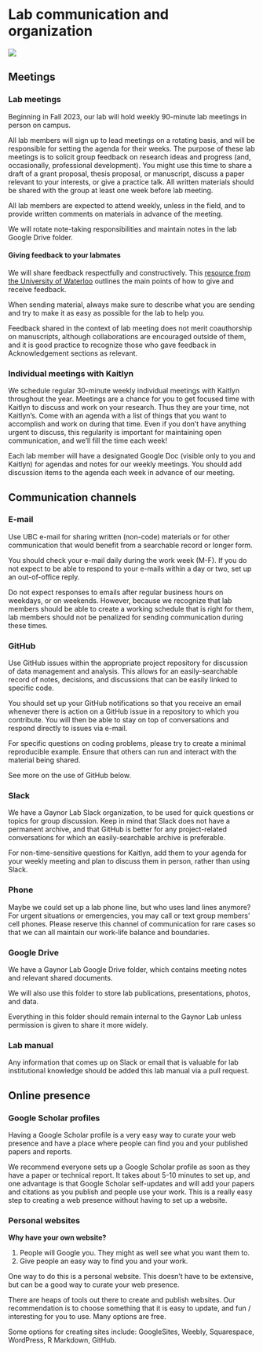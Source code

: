 # Lab communication and organization {#communication}

![](img/waterbuck.png)

## Meetings

### Lab meetings

Beginning in Fall 2023, our lab will hold weekly 90-minute lab meetings in person on campus. 

All lab members will sign up to lead meetings on a rotating basis, and will be responsible for setting the agenda for their weeks. The purpose of these lab meetings is to solicit group feedback on research ideas and progress (and, occasionally, professional development). You might use this time to share a draft of a grant proposal, thesis proposal, or manuscript, discuss a paper relevant to your interests, or give a practice talk. All written materials should be shared with the group at least one week before lab meeting. 

All lab members are expected to attend weekly, unless in the field, and to provide written comments on materials in advance of the meeting. 

We will rotate note-taking responsibilities and maintain notes in the lab Google Drive folder.

#### Giving feedback to your labmates {-}

We will share feedback respectfully and constructively. This [resource from the University of Waterloo](https://uwaterloo.ca/centre-for-teaching-excellence/teaching-resources/teaching-tips/assessing-student-work/grading-and-feedback/receiving-and-giving-effective-feedback) outlines the main points of how to give and receive feedback. 

When sending material, always make sure to describe what you are sending and try to make it as easy as possible for the lab to help you.

Feedback shared in the context of lab meeting does not merit coauthorship on manuscripts, although collaborations are encouraged outside of them, and it is good practice to recognize those who gave feedback in Acknowledgement sections as relevant. 

### Individual meetings with Kaitlyn

We schedule regular 30-minute weekly individual meetings with Kaitlyn throughout the year. Meetings are a chance for you to get focused time with Kaitlyn to discuss and work on your research. Thus they are your time, not Kaitlyn’s. Come with an agenda with a list of things that you want to accomplish and work on during that time. Even if you don't have anything urgent to discuss, this regularity is important for maintaining open communication, and we'll fill the time each week!

Each lab member will have a designated Google Doc (visible only to you and Kaitlyn) for agendas and notes for our weekly meetings. You should add discussion items to the agenda each week in advance of our meeting.


## Communication channels

### E-mail

Use UBC e-mail for sharing written (non-code) materials or for other communication that would benefit from a searchable record or longer form. 

You should check your e-mail daily during the work week (M-F). If you do not expect to be able to respond to your e-mails within a day or two, set up an out-of-office reply. 

Do not expect responses to emails after regular business hours on weekdays, or on weekends. However, because we recognize that lab members should be able to create a working schedule that is right for them, lab members should not be penalized for sending communication during these times.   

### GitHub

Use GitHub issues within the appropriate project repository for discussion of data management and analysis. This allows for an easily-searchable record of notes, decisions, and discussions that can be easily linked to specific code.

You should set up your GitHub notifications so that you receive an email whenever there is action on a GitHub issue in a repository to which you contribute. You will then be able to stay on top of conversations and respond directly to issues via e-mail.

For specific questions on coding problems, please try to create a minimal reproducible example. Ensure that others can run and interact with the material being shared.  

See more on the use of GitHub below.

### Slack

We have a Gaynor Lab Slack organization, to be used for quick questions or topics for group discussion. Keep in mind that Slack does not have a permanent archive, and that GitHub is better for any project-related conversations for which an easily-searchable archive is preferable.

For non-time-sensitive questions for Kaitlyn, add them to your agenda for your weekly meeting and plan to discuss them in person, rather than using Slack. 

### Phone

Maybe we could set up a lab phone line, but who uses land lines anymore? For urgent situations or emergencies, you may call or text group members’ cell phones. Please reserve this channel of communication for rare cases so that we can all maintain our work-life balance and boundaries. 

### Google Drive

We have a Gaynor Lab Google Drive folder, which contains meeting notes and relevant shared documents.

We will also use this folder to store lab publications, presentations, photos, and data.

Everything in this folder should remain internal to the Gaynor Lab unless permission is given to share it more widely.

### Lab manual

Any information that comes up on Slack or email that is valuable for lab institutional knowledge should be added this lab manual via a pull request. 



## Online presence

### Google Scholar profiles

Having a Google Scholar profile is a very easy way to curate your web presence and have a place where people can find you and your published papers and reports.  

We recommend everyone sets up a Google Scholar profile as soon as they have a paper or technical report. It takes about 5-10 minutes to set up, and one advantage is that Google Scholar self-updates and will add your papers and citations as you publish and people use your work. This is a really easy step to creating a web presence without having to set up a website.


### Personal websites

**Why have your own website?**

1. People will Google you. They might as well see what you want them to.
2. Give people an easy way to find you and your work.

One way to do this is a personal website. This doesn't have to be extensive, but can be a good way to curate your web presence.  

There are heaps of tools out there to create and publish websites. Our recommendation is to choose something that it is easy to update, and fun / interesting for you to use. Many options are free.  

Some options for creating sites include: GoogleSites, Weebly, Squarespace, WordPress, R Markdown, GitHub.  

